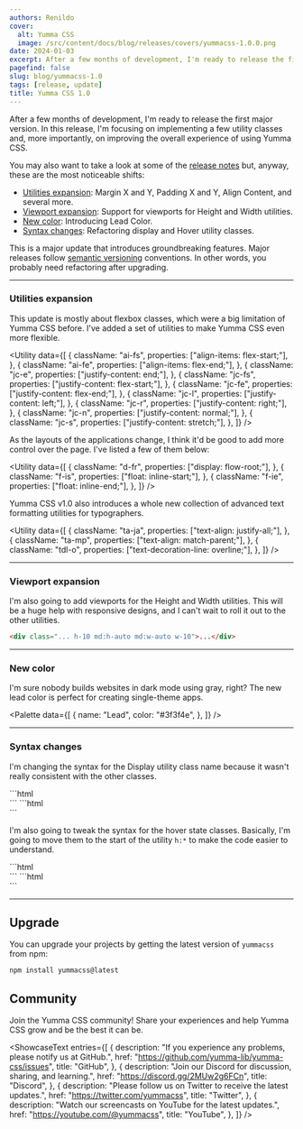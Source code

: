 ```yaml
---
authors: Renildo
cover:
  alt: Yumma CSS
  image: /src/content/docs/blog/releases/covers/yummacss-1.0.0.png
date: 2024-01-03
excerpt: After a few months of development, I'm ready to release the first major version. In this release, I'm focusing on implementing a few utility classes and, more importantly, on improving the overall experience of using Yumma CSS.
pagefind: false
slug: blog/yummacss-1.0
tags: [release, update]
title: Yumma CSS 1.0
---
```



After a few months of development, I'm ready to release the first major version. In this release, I'm focusing on implementing a few utility classes and, more importantly, on improving the overall experience of using Yumma CSS.

You may also want to take a look at some of the [release notes](https://github.com/yumma-lib/yumma-css/releases/tag/v1.0.0) but, anyway, these are the most noticeable shifts:

- [Utilities expansion](#utilities-expansion): Margin X and Y, Padding X and Y, Align Content, and several more.
- [Viewport expansion](#viewport-expansion): Support for viewports for Height and Width utilities.
- [New color](#new-color): Introducing Lead Color.
- [Syntax changes](#syntax-changes): Refactoring display and Hover utility classes.

This is a major update that introduces groundbreaking features. Major releases follow [semantic versioning](https://docs.npmjs.com/about-semantic-versioning) conventions. In other words, you probably need refactoring after upgrading.

---

### Utilities expansion

This update is mostly about flexbox classes, which were a big limitation of Yumma CSS before. I've added a set of utilities to make Yumma CSS even more flexible.

<Utility
  data={[
    {
      className: "ai-fs",
      properties: ["align-items: flex-start;"],
    },
    {
      className: "ai-fe",
      properties: ["align-items: flex-end;"],
    },
    {
      className: "jc-e",
      properties: ["justify-content: end;"],
    },
    {
      className: "jc-fs",
      properties: ["justify-content: flex-start;"],
    },
    {
      className: "jc-fe",
      properties: ["justify-content: flex-end;"],
    },
    {
      className: "jc-l",
      properties: ["justify-content: left;"],
    },
    {
      className: "jc-r",
      properties: ["justify-content: right;"],
    },
    {
      className: "jc-n",
      properties: ["justify-content: normal;"],
    },
    {
      className: "jc-s",
      properties: ["justify-content: stretch;"],
    },
  ]}
/>

As the layouts of the applications change, I think it'd be good to add more control over the page. I've listed a few of them below:

<Utility
  data={[
    {
      className: "d-fr",
      properties: ["display: flow-root;"],
    },
    {
      className: "f-is",
      properties: ["float: inline-start;"],
    },
    {
      className: "f-ie",
      properties: ["float: inline-end;"],
    },
  ]}
/>

Yumma CSS v1.0 also introduces a whole new collection of advanced text formatting utilities for typographers.

<Utility
  data={[
    {
      className: "ta-ja",
      properties: ["text-align: justify-all;"],
    },
    {
      className: "ta-mp",
      properties: ["text-align: match-parent;"],
    },
    {
      className: "tdl-o",
      properties: ["text-decoration-line: overline;"],
    },
  ]}
/>

---

### Viewport expansion

I'm also going to add viewports for the Height and Width utilities. This will be a huge help with responsive designs, and I can't wait to roll it out to the other utilities.

```html
<div class="... h-10 md:h-auto md:w-auto w-10">...</div>
```

---

### New color

I'm sure nobody builds websites in dark mode using gray, right? The new lead color is perfect for creating single-theme apps.

<Palette
  data={[
    {
      name: "Lead",
      color: "#3f3f4e",
    },
  ]}
/>

---

### Syntax changes

I'm changing the syntax for the Display utility class name because it wasn't really consistent with the other classes.

<Tabs>
  <TabItem value="now" label="Now">
    ```html
    <div class="d-*"></div>
    ```
  </TabItem>
  <TabItem value="then" label="Then">
    ```html
    <div class="dis-*"></div>
    ```
  </TabItem>
</Tabs>

I'm also going to tweak the syntax for the hover state classes. Basically, I'm going to move them to the start of the utility `h:*` to make the code easier to understand.

<Tabs>
  <TabItem value="now" label="Now">
    ```html
    <div class="h:bg-blue"></div>
    ```
  </TabItem>
  <TabItem value="then" label="Then">
    ```html
    <div class="bg-h-blue"></div>
    ```
  </TabItem>
</Tabs>

---

## Upgrade

You can upgrade your projects by getting the latest version of `yummacss` from npm:

```bash
npm install yummacss@latest
```

## Community

Join the Yumma CSS community! Share your experiences and help Yumma CSS grow and be the best it can be.

<ShowcaseText
  entries={[
    {
      description:
        "If you experience any problems, please notify us at GitHub.",
      href: "https://github.com/yumma-lib/yumma-css/issues",
      title: "GitHub",
    },
    {
      description: "Join our Discord for discussion, sharing, and learning.",
      href: "https://discord.gg/2MUw2g6FCn",
      title: "Discord",
    },
    {
      description: "Please follow us on Twitter to receive the latest updates.",
      href: "https://twitter.com/yummacss",
      title: "Twitter",
    },
    {
      description: "Watch our screencasts on YouTube for the latest updates.",
      href: "https://youtube.com/@yummacss",
      title: "YouTube",
    },
  ]}
/>
